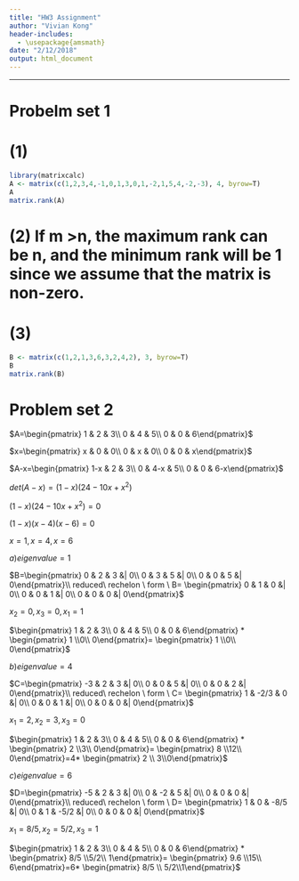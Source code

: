 ```yaml
---
title: "HW3 Assignment"
author: "Vivian Kong"
header-includes:
  - \usepackage{amsmath}
date: "2/12/2018"
output: html_document
---
```


---
# Probelm set 1
# (1)
```r
library(matrixcalc)
A <- matrix(c(1,2,3,4,-1,0,1,3,0,1,-2,1,5,4,-2,-3), 4, byrow=T)
A
matrix.rank(A)
```

# (2) If m >n, the maximum rank can be n, and the minimum rank will be 1 since we assume that the matrix is non-zero.

# (3)
```r
B <- matrix(c(1,2,1,3,6,3,2,4,2), 3, byrow=T)
B
matrix.rank(B)
```

# Problem set 2

$A=\begin{pmatrix}
1 & 2 & 3\\
0 & 4 & 5\\
0 & 0 & 6\end{pmatrix}$


$x=\begin{pmatrix}
x & 0 & 0\\
0 & x & 0\\
0 & 0 & x\end{pmatrix}$


$A-x=\begin{pmatrix}
1-x & 2 & 3\\
0 & 4-x & 5\\
0 & 0 & 6-x\end{pmatrix}$

$det(A-x)=(1-x)(24-10x+x^2)$

$(1-x)(24-10x+x^2)=0$

$(1-x)(x-4)(x-6)=0$


$x=1,x=4,x=6$


$a) eigenvalue=1$

$B=\begin{pmatrix}
0 & 2 & 3 &| 0\\
0 & 3 & 5 &| 0\\
0 & 0 & 5 &| 0\end{pmatrix}\\
reduced\ rechelon \ form \ B= \begin{pmatrix}
0 & 1 & 0 &| 0\\
0 & 0 & 1 &| 0\\
0 & 0 & 0 &| 0\end{pmatrix}$

$x_2=0, x_3=0, x_1=1$

$\begin{pmatrix}
1 & 2 & 3\\
0 & 4 & 5\\
0 & 0 & 6\end{pmatrix} *
\begin{pmatrix}
1 \\0\\ 0\end{pmatrix}= \begin{pmatrix}
1 \\0\\ 0\end{pmatrix}$

$b) eigenvalue=4$

$C=\begin{pmatrix}
-3 & 2 & 3 &| 0\\
0 & 0 & 5 &| 0\\
0 & 0 & 2 &| 0\end{pmatrix}\\
reduced\ rechelon \ form \ C= \begin{pmatrix}
1 & -2/3 & 0 &| 0\\
0 & 0 & 1 &| 0\\
0 & 0 & 0 &| 0\end{pmatrix}$

$x_1=2, x_2=3, x_3=0$

$\begin{pmatrix}
1 & 2 & 3\\
0 & 4 & 5\\
0 & 0 & 6\end{pmatrix} *
\begin{pmatrix}
2 \\3\\ 0\end{pmatrix}= \begin{pmatrix}
8 \\12\\ 0\end{pmatrix}=4*
\begin{pmatrix}
2 \\ 3\\0\end{pmatrix}$

$c) eigenvalue=6$

$D=\begin{pmatrix}
-5 & 2 & 3 &| 0\\
0 & -2 & 5 &| 0\\
0 & 0 & 0 &| 0\end{pmatrix}\\
reduced\ rechelon \ form \ D= \begin{pmatrix}
1 & 0 & -8/5 &| 0\\
0 & 1 & -5/2 &| 0\\
0 & 0 & 0 &| 0\end{pmatrix}$

$x_1=8/5, x_2=5/2, x_3=1$

$\begin{pmatrix}
1 & 2 & 3\\
0 & 4 & 5\\
0 & 0 & 6\end{pmatrix} *
\begin{pmatrix}
8/5 \\5/2\\ 1\end{pmatrix}= \begin{pmatrix}
9.6 \\15\\ 6\end{pmatrix}=6*
\begin{pmatrix}
8/5 \\ 5/2\\1\end{pmatrix}$

